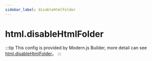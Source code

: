 ```yaml
---
sidebar_label: disableHtmlFolder
---
```


# html.disableHtmlFolder

:::tip
This config is provided by Modern.js Builder, more detail can see [html.disableHtmlFolder](https://modernjs.dev/builder/en/api/config-html.html#htmldisablehtmlfolder)。
:::


<Main />
